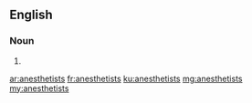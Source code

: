 ==English==

===Noun===
{{head|en|plural}}

# {{plural of|anesthetist|lang=en|nocat=1}}

[[ar:anesthetists]]
[[fr:anesthetists]]
[[ku:anesthetists]]
[[mg:anesthetists]]
[[my:anesthetists]]